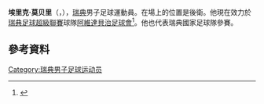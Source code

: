 '''埃里克·莫贝里'''（{{lang-sv|Erik Moberg}}，{{bd|1986年|7月5日}}），[[瑞典|瑞典]]男子足球運動員。在場上的位置是後衛。他現在效力於[[瑞典足球超級聯賽|瑞典足球超級聯賽]]球隊[[阿維達貝治足球會|阿維達貝治足球會]]<ref>{{cite web|title=Erik Moberg|url=http://svenskfotboll.se/superettan/person/?playerid=5517|publisher=Svenskfotboll|accessdate=7 January 2012|archive-date=2018-01-12|archive-url=https://web.archive.org/web/20180112042524/http://svenskfotboll.se/superettan/person/?playerid=5517|dead-url=no}}</ref>。他也代表瑞典國家足球隊參賽。

==參考資料==
{{Reflist}}

{{Authority control}}
{{DEFAULTSORT: Moberg, Erik}}
[[Category:瑞典男子足球运动员|Category:瑞典男子足球运动员]]